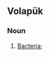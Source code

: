 ==Volapük==

===Noun===
{{head|vo|noun plural form}}

# [[bacteria|Bacteria]]; {{plural of|bakter|lang=vo}}